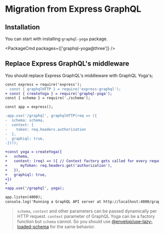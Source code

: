 
# Migration from Express GraphQL

## Installation

You can start with installing `graphql-yoga` package.

<PackageCmd packages={['graphql-yoga@three']} />

## Replace Express GraphQL's middleware

You should replace Express GraphQL's middleware with GraphQL Yoga's;

```diff
const express = require('express');
- const { graphqlHTTP } = require('express-graphql');
+ const { createYoga } = require('graphql-yoga');
const { schema } = require('./schema');

const app = express();

-app.use('/graphql', graphqlHTTP(req => ({
-  schema: schema,
-  context: {
-    token: req.headers.authorization
-  },
-  graphiql: true,
-})));

+const yoga = createYoga({
+   schema,
+   context: (req) => ({ // Context factory gets called for every request
+      myToken: req.headers.get('authorization'),
+   }),
+   graphiql: true,
+})
+
+app.use('/graphql', yoga);

app.listen(4000);
console.log('Running a GraphQL API server at http://localhost:4000/graphql');
```

> `schema`, `context` and other parameters can be passed dynamically per HTTP request. `context` parameter of GraphQL Yoga can be a factory function but `schema` cannot. So you should use [@envelop/use-lazy-loaded-schema](https://www.envelop.dev/plugins/use-lazy-loaded-schema) for the same behavior.
